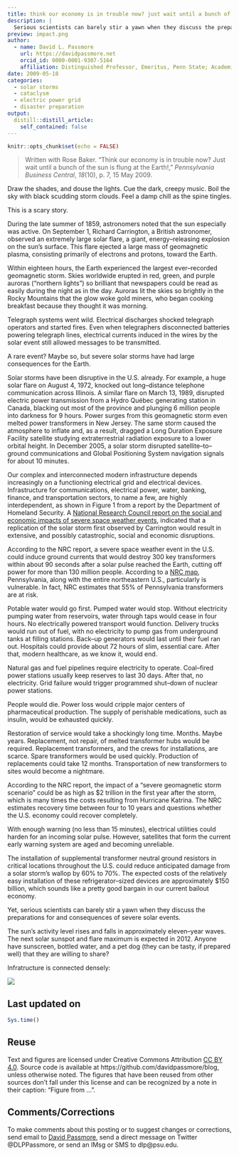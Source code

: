 ```yaml
---
title: think our economy is in trouble now? just wait until a bunch of the sun is flung at the earth!
description: |
  Serious scientists can barely stir a yawn when they discuss the preparations for and consequences of severe solar events...published in 2009
preview: impact.png
author:
  - name: David L. Passmore
    url: https://davidpassmore.net
    orcid_id: 0000-0001-9307-5164
    affiliation: Distinguished Professor, Emeritus, Penn State; Academic Visitor, University of Pittsburgh
date: 2009-05-18
categories:
  - solar storms
  - cataclysm
  - electric power grid
  - disaster preparation
output:
  distill::distill_article:
    self_contained: false
---
```



```r
knitr::opts_chunk$set(echo = FALSE)
```

>Written with Rose Baker. "Think our economy is in trouble now? Just wait until a bunch of the sun is flung at the Earth!," *Pennsylvania Business Central*, *18*(10), p. 7, 15 May 2009.

Draw the shades, and douse the lights. Cue the dark, creepy music. Boil the sky with
black scudding storm clouds. Feel a damp chill as the spine tingles.

This is a scary story.

During the late summer of 1859, astronomers noted that the sun especially was active.
On September 1, Richard Carrington, a British astronomer, observed an extremely large
solar flare, a giant, energy–releasing explosion on the sun’s surface. This flare ejected a large mass of geomagnetic plasma, consisting primarily of electrons and protons, toward
the Earth.

Within eighteen hours, the Earth experienced the largest ever–recorded geomagnetic
storm. Skies worldwide erupted in red, green, and purple auroras (“northern lights”) so
brilliant that newspapers could be read as easily during the night as in the day. Auroras lit the skies so brightly in the Rocky Mountains that the glow woke gold miners, who began cooking breakfast because they thought it was morning.

Telegraph systems went wild. Electrical discharges shocked telegraph operators and
started fires. Even when telegraphers disconnected batteries powering telegraph lines,
electrical currents induced in the wires by the solar event still allowed messages to be
transmitted.

A rare event? Maybe so, but severe solar storms have had large consequences for the
Earth.

Solar storms have been disruptive in the U.S. already. For example, a huge solar flare
on August 4, 1972, knocked out long–distance telephone communication across Illinois.
A similar flare on March 13, 1989, disrupted electric power transmission from a Hydro
Québec generating station in Canada, blacking out most of the province and plunging 6
million people into darkness for 9 hours. Power surges from this geomagnetic storm even
melted power transformers in New Jersey. The same storm caused the atmosphere to
inflate and, as a result, dragged a Long Duration Exposure Facility satellite studying
extraterrestrial radiation exposure to a lower orbital height. In December 2005, a solar
storm disrupted satellite–to–ground communications and Global Positioning System
navigation signals for about 10 minutes.

Our complex and interconnected modern infrastructure depends increasingly on a
functioning electrical grid and electrical devices. Infrastructure for communications,
electrical power, water, banking, finance, and transportation sectors, to name a few, are
highly interdependent, as shown in Figure 1 from a report by the Department of
Homeland Security. A  [National Research Council report on the social and
economic impacts of severe space weather events](http://www.nap.edu/catalog/12507.html), indicated that a replication of the solar storm first observed by Carrington would result in extensive, and possibly catastrophic, social and economic disruptions.

According to the NRC report, a severe space weather event in the U.S. could induce
ground currents that would destroy 300 key transformers within about 90 seconds after a
solar pulse reached the Earth, cutting off power for more than 130 million people.
According to a [NRC map](http://grid–map.notlong.com), Pennsylvania, along with
the entire northeastern U.S., particularly is vulnerable. In fact, NRC estimates that 55% of Pennsylvania transformers are at risk.

Potable water would go first. Pumped water would stop. Without electricity pumping
water from reservoirs, water through taps would cease in four hours.
No electrically powered transport would function. Delivery trucks would run out of
fuel, with no electricity to pump gas from underground tanks at filling stations.
Back–up generators would last until their fuel ran out. Hospitals could provide about
72 hours of slim, essential care. After that, modern healthcare, as we know it, would end.

Natural gas and fuel pipelines require electricity to operate. Coal–fired power stations
usually keep reserves to last 30 days. After that, no electricity. Grid failure would trigger programmed shut–down of nuclear power stations.

People would die. Power loss would cripple major centers of pharmaceutical
production. The supply of perishable medications, such as insulin, would be exhausted
quickly.

Restoration of service would take a shockingly long time. Months. Maybe years.
Replacement, not repair, of melted transformer hubs would be required. Replacement
transformers, and the crews for installations, are scarce. Spare transformers would be
used quickly. Production of replacements could take 12 months. Transportation of new
transformers to sites would become a nightmare.

According to the NRC report, the impact of a “severe geomagnetic storm scenario”
could be as high as $2 trillion in the first year after the storm, which is many times the costs resulting from Hurricane Katrina. The NRC estimates recovery time between four
to 10 years and questions whether the U.S. economy could recover completely.

With enough warning (no less than 15 minutes), electrical utilities could harden for an
incoming solar pulse. However, satellites that form the current early warning system are
aged and becoming unreliable.

The installation of supplemental transformer neutral ground resistors in critical
locations throughout the U.S. could reduce anticipated damage from a solar storm’s
wallop by 60% to 70%. The expected costs of the relatively easy installation of these
refrigerator–sized devices are approximately $150 billion, which sounds like a pretty good bargain in our current bailout economy.

Yet, serious scientists can barely stir a yawn when they discuss the preparations for and consequences of severe solar events.

The sun's activity level rises and falls in approximately eleven–year waves. The next
solar sunspot and flare maximum is expected in 2012. Anyone have sunscreen, bottled
water, and a pet dog (they can be tasty, if prepared well) that they are willing to share?

Infratructure is connected densely:

![](impact.png)

## Last updated on {.appendix}
```r
Sys.time()
```
## Reuse {.appendix}

Text and figures are licensed under Creative Commons Attribution [CC BY 4.0](https://creativecommons.org/licenses/by-sa/4.0/). Source code is available at https://github.com/davidpassmore/blog, unless otherwise noted. The figures that have been reused from other sources don't fall under this license and can be recognized by a note in their caption: "Figure from ...".

## Comments/Corrections {.appendix}

To make comments about this posting or to suggest changes or corrections, send email to [David Passmore](dlp@davidpassmore.net), send a direct message on Twitter @DLPPassmore, or send an IMsg or SMS to dlp@psu.edu.